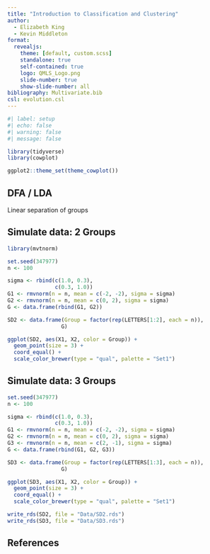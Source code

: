 ```yaml
---
title: "Introduction to Classification and Clustering"
author:
  - Elizabeth King
  - Kevin Middleton
format:
  revealjs:
    theme: [default, custom.scss]
    standalone: true
    self-contained: true
    logo: QMLS_Logo.png
    slide-number: true
    show-slide-number: all
bibliography: Multivariate.bib
csl: evolution.csl
---
```



```r
#| label: setup
#| echo: false
#| warning: false
#| message: false

library(tidyverse)
library(cowplot)

ggplot2::theme_set(theme_cowplot())
```


## DFA / LDA

Linear separation of groups


## Simulate data: 2 Groups

```r
library(mvtnorm)

set.seed(347977)
n <- 100

sigma <- rbind(c(1.0, 0.3),
               c(0.3, 1.0))
G1 <- rmvnorm(n = n, mean = c(-2, -2), sigma = sigma)
G2 <- rmvnorm(n = n, mean = c(0, 2), sigma = sigma)
G <- data.frame(rbind(G1, G2))

SD2 <- data.frame(Group = factor(rep(LETTERS[1:2], each = n)),
                 G)

ggplot(SD2, aes(X1, X2, color = Group)) +
  geom_point(size = 3) +
  coord_equal() +
  scale_color_brewer(type = "qual", palette = "Set1")
```


## Simulate data: 3  Groups

```r
set.seed(347977)
n <- 100

sigma <- rbind(c(1.0, 0.3),
               c(0.3, 1.0))
G1 <- rmvnorm(n = n, mean = c(-2, -2), sigma = sigma)
G2 <- rmvnorm(n = n, mean = c(0, 2), sigma = sigma)
G3 <- rmvnorm(n = n, mean = c(2, -1), sigma = sigma)
G <- data.frame(rbind(G1, G2, G3))

SD3 <- data.frame(Group = factor(rep(LETTERS[1:3], each = n)),
                 G)

ggplot(SD3, aes(X1, X2, color = Group)) +
  geom_point(size = 3) +
  coord_equal() +
  scale_color_brewer(type = "qual", palette = "Set1")

write_rds(SD2, file = "Data/SD2.rds")
write_rds(SD3, file = "Data/SD3.rds")
```




## References

::: {#refs}
:::

